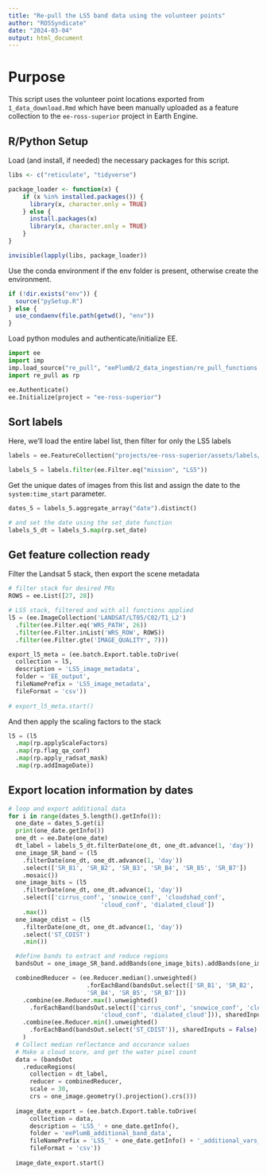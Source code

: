 ```yaml
---
title: "Re-pull the LS5 band data using the volunteer points"
author: "ROSSyndicate"
date: "2024-03-04"
output: html_document
---
```


# Purpose

This script uses the volunteer point locations exported from
`1_data_download.Rmd` which have been manually uploaded as a feature collection
to the `ee-ross-superior` project in Earth Engine.

## R/Python Setup

Load (and install, if needed) the necessary packages for this script.

```r
libs <- c("reticulate", "tidyverse")

package_loader <- function(x) {
    if (x %in% installed.packages()) {
      library(x, character.only = TRUE)
    } else {
      install.packages(x)
      library(x, character.only = TRUE)
    }
}

invisible(lapply(libs, package_loader))
```

Use the conda environment if the env folder is present, otherwise create the
environment.

```r
if (!dir.exists("env")) {
  source("pySetup.R")
} else {
  use_condaenv(file.path(getwd(), "env"))
}
```

Load python modules and authenticate/initialize EE.

```python
import ee
import imp
imp.load_source("re_pull", "eePlumB/2_data_ingestion/re_pull_functions.py")
import re_pull as rp

ee.Authenticate()
ee.Initialize(project = "ee-ross-superior")
```

## Sort labels

Here, we'll load the entire label list, then filter for only the LS5 labels

```python
labels = ee.FeatureCollection("projects/ee-ross-superior/assets/labels/collated_label_data_v2023-07-20")

labels_5 = labels.filter(ee.Filter.eq("mission", "LS5"))
```

Get the unique dates of images from this list and assign the date to the
`system:time_start` parameter.

```python
dates_5 = labels_5.aggregate_array("date").distinct()

# and set the date using the set_date function
labels_5_dt = labels_5.map(rp.set_date)
```

## Get feature collection ready

Filter the Landsat 5 stack, then export the scene metadata

```python
# filter stack for desired PRs
ROWS = ee.List([27, 28])

# LS5 stack, filtered and with all functions applied
l5 = (ee.ImageCollection('LANDSAT/LT05/C02/T1_L2')
  .filter(ee.Filter.eq('WRS_PATH', 26))
  .filter(ee.Filter.inList('WRS_ROW', ROWS))
  .filter(ee.Filter.gte('IMAGE_QUALITY', 7)))

export_l5_meta = (ee.batch.Export.table.toDrive(
  collection = l5,
  description = 'LS5_image_metadata',
  folder = 'EE_output',
  fileNamePrefix = 'LS5_image_metadata',
  fileFormat = 'csv'))
  
# export_l5_meta.start()

```

And then apply the scaling factors to the stack

```python
l5 = (l5
  .map(rp.applyScaleFactors)
  .map(rp.flag_qa_conf)
  .map(rp.apply_radsat_mask)
  .map(rp.addImageDate))

```

## Export location information by dates

```python
# loop and export additional data
for i in range(dates_5.length().getInfo()):
  one_date = dates_5.get(i)
  print(one_date.getInfo())
  one_dt = ee.Date(one_date)
  dt_label = labels_5_dt.filterDate(one_dt, one_dt.advance(1, 'day'))
  one_image_SR_band = (l5
    .filterDate(one_dt, one_dt.advance(1, 'day'))
    .select(['SR_B1', 'SR_B2', 'SR_B3', 'SR_B4', 'SR_B5', 'SR_B7'])
    .mosaic())
  one_image_bits = (l5
    .filterDate(one_dt, one_dt.advance(1, 'day'))
    .select(['cirrus_conf', 'snowice_conf', 'cloudshad_conf',
                          'cloud_conf', 'dialated_cloud'])
    .max())
  one_image_cdist = (l5
    .filterDate(one_dt, one_dt.advance(1, 'day'))
    .select('ST_CDIST')
    .min())

  #define bands to extract and reduce regions
  bandsOut = one_image_SR_band.addBands(one_image_bits).addBands(one_image_cdist)

  combinedReducer = (ee.Reducer.median().unweighted()
                      .forEachBand(bandsOut.select(['SR_B1', 'SR_B2', 'SR_B3',
                      'SR_B4', 'SR_B5', 'SR_B7']))
    .combine(ee.Reducer.max().unweighted()
      .forEachBand(bandsOut.select(['cirrus_conf', 'snowice_conf', 'cloudshad_conf',
                          'cloud_conf', 'dialated_cloud'])), sharedInputs = False)
    .combine(ee.Reducer.min().unweighted()
      .forEachBand(bandsOut.select('ST_CDIST')), sharedInputs = False)
    )
  # Collect median reflectance and occurance values
  # Make a cloud score, and get the water pixel count
  data = (bandsOut
    .reduceRegions(
      collection = dt_label,
      reducer = combinedReducer,
      scale = 30,
      crs = one_image.geometry().projection().crs()))
      
  image_date_export = (ee.batch.Export.table.toDrive(
      collection = data,
      description = 'LS5_' + one_date.getInfo(),
      folder = 'eePlumB_additional_band_data',
      fileNamePrefix = 'LS5_' + one_date.getInfo() + '_additional_vars_v2024-04-24',
      fileFormat = 'csv'))
    
  image_date_export.start()

```
